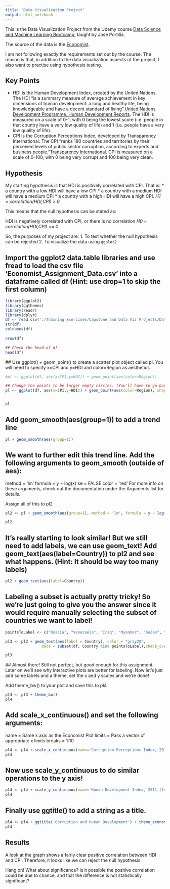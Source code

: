 ```yaml
---
title: "Data Visualization Project"
output: html_notebook
---
```

 
This is the Data Visualization Project from the Udemy course [Data Science and Machine Learning Bootcamp](https://www.udemy.com/course/data-science-and-machine-learning-bootcamp-with-r/learn/lecture/5397722#content), taught by Jose Portilla.

The source of the data is the [Economist](https://www.economist.com/graphic-detail/2011/12/02/corrosive-corruption).

I am not following exactly the requirements set out by the course. The reason is that, in addition to the data visualization aspects of the project, I also want to practise using hypothesis testing.

## Key Points
* HDI is the Human Development Index, created by the United Nations. The HDI "is a summary measure of average achievement in key dimensions of human development: a long and healthy life, being knowledgeable and have a decent standard of living".[United Nations Development Programme, Human Development Reports](http://hdr.undp.org/en/content/human-development-index-hdi). The HDI is measured on a scale of 0-1, with 0 being the lowest score (i.e. people in that country have a very low quality of life) and 1 (i.e. people have a very low quality of life).
* CPI is the Corruption Perceptions Index, developed by Transparency International. The CPI "ranks 180 countries and territories by their perceived levels of public sector corruption, according to experts and business people."[Transparency International](https://www.transparency.org/cpi2019). CPI is measured on a scale of 0-100, with 0 being very corrupt and 100 being very clean.

## Hypothesis
My starting hypothesis is that HDI is positively correlated with CPI. That is:
* a country with a low HDI will have a low CPI
* a country with a medium HDI will have a medium CPI 
* a country with a high HDI will have a high CPI.
  _H1 = correlation(HDI,CPI) > 0_

This means that the null hypothesis can be stated as:

HDI is negatively correlated with CPI, or there is no correlation
  _H0 = correlation(HDI,CPI) <= 0_

So, the purposes of my project are:
1. To test whether the null hypothesis can be rejected
2. To visualize the data using `ggplot2` 

## Import the ggplot2 data.table libraries and use fread to load the csv file 'Economist_Assignment_Data.csv' into a dataframe called df (Hint: use drop=1 to skip the first column)

```r
library(ggplot2)
library(ggthemes)
library(readr)
library(dplyr)
df <- read.csv('./Training Exercises/Capstone and Data Viz Projects/Data Visualization Project/Economist_Assignment_Data.csv')
str(df)
colnames(df)
 
nrow(df)

## Check the head of df
head(df)
```

 ## Use ggplot() + geom_point() to create a scatter plot object called pl. You will need to specify x=CPI and y=HDI and color=Region as aesthetics
```r
#pl <- ggplot(df, aes(x=CPI,y=HDI)) + geom_point(aes(color=Region))

## Change the points to be larger empty circles. (You'll have to go back and add arguments to geom_point() and reassign it to pl.) You'll need to figure out what shape= and size=
pl <- ggplot(df, aes(x=CPI,y=HDI)) + geom_point(aes(color=Region), shape = 1, size=3 )


pl
```
 
## Add geom_smooth(aes(group=1)) to add a trend line
```r
pl + geom_smooth(aes(group=1))
```

## We want to further edit this trend line. Add the following arguments to geom_smooth (outside of aes):

method = 'lm'
formula = y ~ log(x)
se = FALSE
color = 'red'
For more info on these arguments, check out the documentation under the Arguments list for details.

Assign all of this to pl2
```r
pl2 <- pl + geom_smooth(aes(group=1), method = 'lm', formula = y ~ log(x), se=FALSE, color='red')

pl2
```

## It's really starting to look similar! But we still need to add labels, we can use geom_text! Add geom_text(aes(label=Country)) to pl2 and see what happens. (Hint: It should be way too many labels)
```r
pl2 + geom_text(aes(label=Country))

```

## Labeling a subset is actually pretty tricky! So we're just going to give you the answer since it would require manually selecting the subset of countries we want to label!
```r
pointsToLabel <- c("Russia", "Venezuela", "Iraq", "Myanmar", "Sudan", "Afghanistan", "Congo", "Greece", "Argentina", "Brazil", "India", "Italy", "China", "South Africa", "Spain", "Botswana", "Cape Verde", "Bhutan", "Rwanda", "France", "United States", "Germany", "Britain", "Barbados", "Norway", "Japan", "New Zealand", "Singapore")

pl3 <- pl2 + geom_text(aes(label = Country), color = "gray20", 
                data = subset(df, Country %in% pointsToLabel),check_overlap = TRUE)

pl3
```

## Almost there! Still not perfect, but good enough for this assignment. Later on we'll see why interactive plots are better for labeling. Now let's just add some labels and a theme, set the x and y scales and we're done!

Add theme_bw() to your plot and save this to pl4
```r
pl4 <- pl3 + theme_bw()
pl4
```

## Add scale_x_continuous() and set the following arguments:

name = Same x axis as the Economist Plot
limits = Pass a vector of appropriate x limits
breaks = 1:10
```r
pl4 <- pl4 + scale_x_continuous(name='Corruption Perceptions Index, 2011(10=least corrupt)', limits = c(0.9,10.5), breaks = 1:10)
pl4
```

## Now use scale_y_continuous to do similar operations to the y axis!
```r
pl4 <- pl4 + scale_y_continuous(name='Human Development Index, 2011 (1=Best)', limits = c(0.2,1.0))
pl4
```

## Finally use ggtitle() to add a string as a title.
```r
pl4 <- pl4 + ggtitle('Corruption and Human Development') + theme_economist()
pl4
```

## Results
A look at the graph shows a fairly clear positive correlation between HDI and CPI. Therefore, it looks like we can reject the null hypothesis.

Hang on! What about significance? Is it possible the positive correlation could be due to chance, and that the difference is not statistically significant?